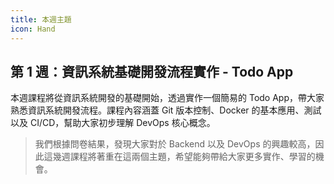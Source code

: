 ```yaml
---
title: 本週主題
icon: Hand
---
```


## 第 1 週：資訊系統基礎開發流程實作 - Todo App

本週課程將從資訊系統開發的基礎開始，透過實作一個簡易的 Todo App，帶大家熟悉資訊系統開發流程。課程內容涵蓋 Git 版本控制、Docker 的基本應用、測試以及 CI/CD，幫助大家初步理解 DevOps 核心概念。

> 我們根據問卷結果，發現大家對於 Backend 以及 DevOps 的興趣較高，因此這幾週課程將著重在這兩個主題，希望能夠帶給大家更多實作、學習的機會。
